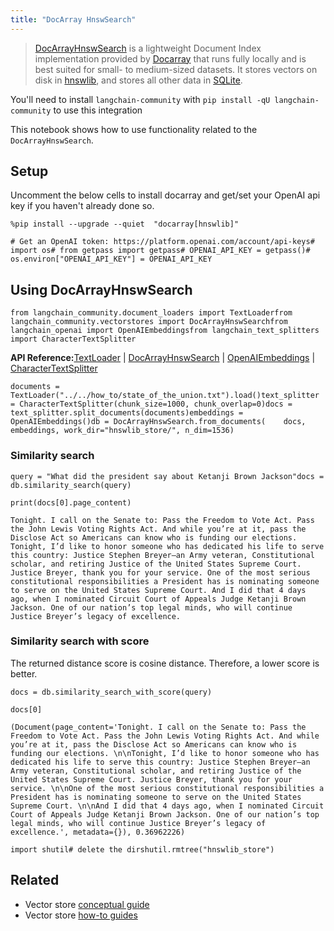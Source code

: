 ```yaml
---
title: "DocArray HnswSearch"
---
```


> [DocArrayHnswSearch](https://docs.docarray.org/user_guide/storing/index_hnswlib/) is a lightweight Document Index implementation provided by [Docarray](https://github.com/docarray/docarray) that runs fully locally and is best suited for small- to medium-sized datasets. It stores vectors on disk in [hnswlib](https://github.com/nmslib/hnswlib), and stores all other data in [SQLite](https://www.sqlite.org/index.html).

You'll need to install `langchain-community` with `pip install -qU langchain-community` to use this integration

This notebook shows how to use functionality related to the `DocArrayHnswSearch`.

## Setup

Uncomment the below cells to install docarray and get/set your OpenAI api key if you haven't already done so.

```
%pip install --upgrade --quiet  "docarray[hnswlib]"
```

```
# Get an OpenAI token: https://platform.openai.com/account/api-keys# import os# from getpass import getpass# OPENAI_API_KEY = getpass()# os.environ["OPENAI_API_KEY"] = OPENAI_API_KEY
```

## Using DocArrayHnswSearch

```
from langchain_community.document_loaders import TextLoaderfrom langchain_community.vectorstores import DocArrayHnswSearchfrom langchain_openai import OpenAIEmbeddingsfrom langchain_text_splitters import CharacterTextSplitter
```

**API Reference:**[TextLoader](https://python.langchain.com/api_reference/community/document_loaders/langchain_community.document_loaders.text.TextLoader.html) | [DocArrayHnswSearch](https://python.langchain.com/api_reference/community/vectorstores/langchain_community.vectorstores.docarray.hnsw.DocArrayHnswSearch.html) | [OpenAIEmbeddings](https://python.langchain.com/api_reference/openai/embeddings/langchain_openai.embeddings.base.OpenAIEmbeddings.html) | [CharacterTextSplitter](https://python.langchain.com/api_reference/text_splitters/character/langchain_text_splitters.character.CharacterTextSplitter.html)

```
documents = TextLoader("../../how_to/state_of_the_union.txt").load()text_splitter = CharacterTextSplitter(chunk_size=1000, chunk_overlap=0)docs = text_splitter.split_documents(documents)embeddings = OpenAIEmbeddings()db = DocArrayHnswSearch.from_documents(    docs, embeddings, work_dir="hnswlib_store/", n_dim=1536)
```

### Similarity search

```
query = "What did the president say about Ketanji Brown Jackson"docs = db.similarity_search(query)
```

```
print(docs[0].page_content)
```

```
Tonight. I call on the Senate to: Pass the Freedom to Vote Act. Pass the John Lewis Voting Rights Act. And while you’re at it, pass the Disclose Act so Americans can know who is funding our elections. Tonight, I’d like to honor someone who has dedicated his life to serve this country: Justice Stephen Breyer—an Army veteran, Constitutional scholar, and retiring Justice of the United States Supreme Court. Justice Breyer, thank you for your service. One of the most serious constitutional responsibilities a President has is nominating someone to serve on the United States Supreme Court. And I did that 4 days ago, when I nominated Circuit Court of Appeals Judge Ketanji Brown Jackson. One of our nation’s top legal minds, who will continue Justice Breyer’s legacy of excellence.
```

### Similarity search with score

The returned distance score is cosine distance. Therefore, a lower score is better.

```
docs = db.similarity_search_with_score(query)
```

```
docs[0]
```

```
(Document(page_content='Tonight. I call on the Senate to: Pass the Freedom to Vote Act. Pass the John Lewis Voting Rights Act. And while you’re at it, pass the Disclose Act so Americans can know who is funding our elections. \n\nTonight, I’d like to honor someone who has dedicated his life to serve this country: Justice Stephen Breyer—an Army veteran, Constitutional scholar, and retiring Justice of the United States Supreme Court. Justice Breyer, thank you for your service. \n\nOne of the most serious constitutional responsibilities a President has is nominating someone to serve on the United States Supreme Court. \n\nAnd I did that 4 days ago, when I nominated Circuit Court of Appeals Judge Ketanji Brown Jackson. One of our nation’s top legal minds, who will continue Justice Breyer’s legacy of excellence.', metadata={}), 0.36962226)
```

```
import shutil# delete the dirshutil.rmtree("hnswlib_store")
```

## Related

* Vector store [conceptual guide](/oss/concepts/vectorstores)
* Vector store [how-to guides](/oss/how_to/#vector-stores)
